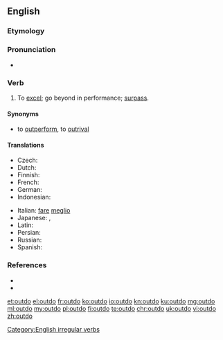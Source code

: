 ==English==

===Etymology===
{{prefix|out|do}}

===Pronunciation===
* {{a|US}} {{IPA|/aʊtˈdu/}}

===Verb===
{{en-verb|outdoes|outdoing|outdid|outdone}}

# {{context|transitive|lang=en}} To [[excel]]; go beyond in performance; [[surpass]].

====Synonyms====
* {{sense|to surpass}} to [[outperform]], to [[outrival]]

====Translations====
{{trans-top|to go beyond}}
* Czech: {{t|cs|překonat}}
* Dutch: {{t+|nl|overtreffen}}
* Finnish: {{t|fi|päihittää}}
* French: {{t+|fr|surpasser}}
* German: {{t|de|übertreffen}}
* Indonesian: {{t+|id|lampau|alt=melampaui}}
{{trans-mid}}
* Italian: [[fare]] [[meglio]]
* Japanese: {{t|ja|凌ぐ|tr=[[しのぐ]], shinogu}}, {{t|ja|打ち勝つ|tr=[[うちかつ]], ucikatsu}}
* Latin: {{t|la|superō}}
* Persian: {{t|fa|بهتر انجام دادن از کسی دیگر}}
* Russian: {{t+|ru|превзойти}}
* Spanish: {{t+|es|exceder}} {{t|es|sobrepasar}}
{{trans-bottom}}

===References===
* {{R:Century 1911}}
* {{R:Webster 1913}}

[[Category:English irregular verbs]]

[[et:outdo]]
[[el:outdo]]
[[fr:outdo]]
[[ko:outdo]]
[[io:outdo]]
[[kn:outdo]]
[[ku:outdo]]
[[mg:outdo]]
[[ml:outdo]]
[[my:outdo]]
[[pl:outdo]]
[[fi:outdo]]
[[te:outdo]]
[[chr:outdo]]
[[uk:outdo]]
[[vi:outdo]]
[[zh:outdo]]